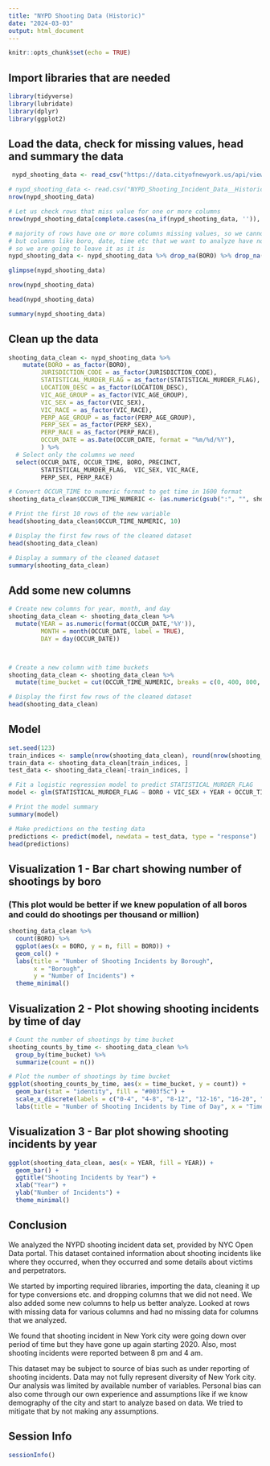 ---
title: "NYPD Shooting Data (Historic)"
date: "2024-03-03"
output: html_document
---

```{r setup, include=FALSE}
knitr::opts_chunk$set(echo = TRUE)
```

## Import libraries that are needed
```{r libs}
library(tidyverse)
library(lubridate)
library(dplyr)
library(ggplot2)
```


## Load the data, check for missing values, head and summary the data
```{r load_data}
 nypd_shooting_data <- read_csv("https://data.cityofnewyork.us/api/views/833y-fsy8/rows.csv?accessType=DOWNLOAD")

# nypd_shooting_data <- read.csv("NYPD_Shooting_Incident_Data__Historic_.csv")
nrow(nypd_shooting_data)

# Let us check rows that miss value for one or more columns 
nrow(nypd_shooting_data[complete.cases(na_if(nypd_shooting_data, '')), ])

# majority of rows have one or more columns missing values, so we cannot just drop or impute them
# but columns like boro, date, time etc that we want to analyze have no missing values, 
# so we are going to leave it as it is
nypd_shooting_data <- nypd_shooting_data %>% drop_na(BORO) %>% drop_na(OCCUR_DATE)

glimpse(nypd_shooting_data)

nrow(nypd_shooting_data)

head(nypd_shooting_data)

summary(nypd_shooting_data)
```

## Clean up the data
```{r clean_data, message=TRUE, warning=TRUE}
shooting_data_clean <- nypd_shooting_data %>%
    mutate(BORO = as_factor(BORO),
         JURISDICTION_CODE = as_factor(JURISDICTION_CODE),
         STATISTICAL_MURDER_FLAG = as_factor(STATISTICAL_MURDER_FLAG),
         LOCATION_DESC = as_factor(LOCATION_DESC),
         VIC_AGE_GROUP = as_factor(VIC_AGE_GROUP),
         VIC_SEX = as_factor(VIC_SEX),
         VIC_RACE = as_factor(VIC_RACE),
         PERP_AGE_GROUP = as_factor(PERP_AGE_GROUP),
         PERP_SEX = as_factor(PERP_SEX),
         PERP_RACE = as_factor(PERP_RACE),
         OCCUR_DATE = as.Date(OCCUR_DATE, format = "%m/%d/%Y"),
         ) %>%
  # Select only the columns we need
  select(OCCUR_DATE, OCCUR_TIME, BORO, PRECINCT, 
         STATISTICAL_MURDER_FLAG,  VIC_SEX, VIC_RACE, 
         PERP_SEX, PERP_RACE)

# Convert OCCUR_TIME to numeric format to get time in 1600 format
shooting_data_clean$OCCUR_TIME_NUMERIC <- (as.numeric(gsub(":", "", shooting_data_clean$OCCUR_TIME))) / 100

# Print the first 10 rows of the new variable
head(shooting_data_clean$OCCUR_TIME_NUMERIC, 10)

# Display the first few rows of the cleaned dataset
head(shooting_data_clean)

# Display a summary of the cleaned dataset
summary(shooting_data_clean)  
```

## Add some new columns
```{r add_new_columns, message=TRUE, warning=TRUE}
# Create new columns for year, month, and day
shooting_data_clean <- shooting_data_clean %>%
  mutate(YEAR = as.numeric(format(OCCUR_DATE,'%Y')),
         MONTH = month(OCCUR_DATE, label = TRUE),
         DAY = day(OCCUR_DATE))



# Create a new column with time buckets
shooting_data_clean <- shooting_data_clean %>%
  mutate(time_bucket = cut(OCCUR_TIME_NUMERIC, breaks = c(0, 400, 800, 1200, 1600, 2000, 2400), labels = c("1", "2", "3", "4", "5", "6"), include.lowest = TRUE))

# Display the first few rows of the cleaned dataset
head(shooting_data_clean)

```

## Model
```{r test_model}

set.seed(123)
train_indices <- sample(nrow(shooting_data_clean), round(nrow(shooting_data_clean) * 0.7))
train_data <- shooting_data_clean[train_indices, ]
test_data <- shooting_data_clean[-train_indices, ]

# Fit a logistic regression model to predict STATISTICAL_MURDER_FLAG
model <- glm(STATISTICAL_MURDER_FLAG ~ BORO + VIC_SEX + YEAR + OCCUR_TIME_NUMERIC, data = train_data, family = binomial())

# Print the model summary
summary(model)

# Make predictions on the testing data
predictions <- predict(model, newdata = test_data, type = "response")
head(predictions)

```


## Visualization 1 - Bar chart showing number of shootings by boro
### (This plot would be better if we knew population of all boros and could do shootings per thousand or million)
```{r visualization_1}
shooting_data_clean %>%
  count(BORO) %>%
  ggplot(aes(x = BORO, y = n, fill = BORO)) +
  geom_col() +
  labs(title = "Number of Shooting Incidents by Borough",
       x = "Borough",
       y = "Number of Incidents") +
  theme_minimal()
```


## Visualization 2 - Plot showing shooting incidents by time of day
```{r visualization_2}
# Count the number of shootings by time bucket
shooting_counts_by_time <- shooting_data_clean %>%
  group_by(time_bucket) %>%
  summarize(count = n())

# Plot the number of shootings by time bucket
ggplot(shooting_counts_by_time, aes(x = time_bucket, y = count)) +
  geom_bar(stat = "identity", fill = "#003f5c") +
  scale_x_discrete(labels = c("0-4", "4-8", "8-12", "12-16", "16-20", "20-24")) +
  labs(title = "Number of Shooting Incidents by Time of Day", x = "Time of Day (hours)", y = "Number of Shooting Incidents")

```




## Visualization 3 - Bar plot showing shooting incidents by year
```{r visualization_3}
ggplot(shooting_data_clean, aes(x = YEAR, fill = YEAR)) +
  geom_bar() +
  ggtitle("Shooting Incidents by Year") +
  xlab("Year") +
  ylab("Number of Incidents") +
  theme_minimal()
```






## Conclusion
We analyzed the NYPD shooting incident data set, provided by NYC Open Data portal. This dataset contained information about shooting incidents like where they occurred, when they occurred and some details about victims and perpetrators.

We started by importing required libraries, importing the data, cleaning it up for type conversions etc. and dropping columns that we did not need. We also added some new columns to help us better analyze. Looked at rows with missing data for various columns and had no missing data for columns that we analyzed.

We found that shooting incident in New York city were going down over period of time but they have gone up again starting 2020. Also, most shooting incidents were reported between 8 pm and 4 am.

This dataset may be subject to source of bias such as under reporting of shooting incidents. Data may not fully represent diversity of New York city. Our analysis was limited by available number of variables. Personal bias can also come through our own experience and assumptions like if we know demography of the city and start to analyze based on data. We tried to mitigate that by not making any assumptions.

## Session Info
```{r session_info}
sessionInfo()

```